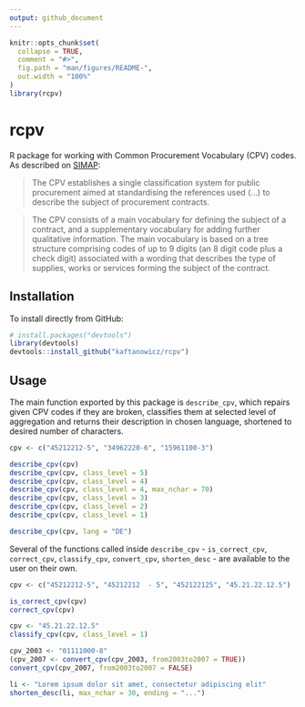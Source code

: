 ```yaml
---
output: github_document
---
```


<!-- README.md is generated from README.Rmd. Please edit that file -->

```r
knitr::opts_chunk$set(
  collapse = TRUE,
  comment = "#>",
  fig.path = "man/figures/README-",
  out.width = "100%"
)
library(rcpv)
```
# rcpv

R package for working with Common Procurement Vocabulary (CPV) codes. As described on [SIMAP](https://simap.ted.europa.eu/cpv "information system for public procurement (fr. système d'information pour les marchés publics)"):

> The CPV establishes a single classification system for public procurement aimed at standardising the references used (...) to describe the subject of procurement contracts.

> The CPV consists of a main vocabulary for defining the subject of a contract, and a supplementary vocabulary for adding further qualitative information. The main vocabulary is based on a tree structure comprising codes of up to 9 digits (an 8 digit code plus a check digit) associated with a wording that describes the type of supplies, works or services forming the subject of the contract.

## Installation

To install directly from GitHub:
```r
# install.packages("devtools")
library(devtools)
devtools::install_github("kaftanowicz/rcpv")
```

## Usage

The main function exported by this package is `describe_cpv`, which repairs given CPV codes if they are broken, classifies them at selected level of aggregation and returns their description in chosen language, shortened to desired number of characters.

```r
cpv <- c("45212212-5", "34962220-6", "15961100-3")

describe_cpv(cpv)
describe_cpv(cpv, class_level = 5)
describe_cpv(cpv, class_level = 4)
describe_cpv(cpv, class_level = 4, max_nchar = 70)
describe_cpv(cpv, class_level = 3)
describe_cpv(cpv, class_level = 2)
describe_cpv(cpv, class_level = 1)

describe_cpv(cpv, lang = "DE")
```

Several of the functions called inside `describe_cpv` - `is_correct_cpv`, `correct_cpv`, `classify_cpv`, `convert_cpv`, `shorten_desc` -  are available to the user on their own.
```r
cpv <- c("45212212-5", "45212212  - 5", "452122125", "45.21.22.12.5")

is_correct_cpv(cpv)
correct_cpv(cpv)
```

```r
cpv <- "45.21.22.12.5"
classify_cpv(cpv, class_level = 1)
```

```r
cpv_2003 <- "01111000-8"
(cpv_2007 <- convert_cpv(cpv_2003, from2003to2007 = TRUE))
convert_cpv(cpv_2007, from2003to2007 = FALSE)
```

```r
li <- "Lorem ipsum dolor sit amet, consectetur adipiscing elit"
shorten_desc(li, max_nchar = 30, ending = "...")
```
